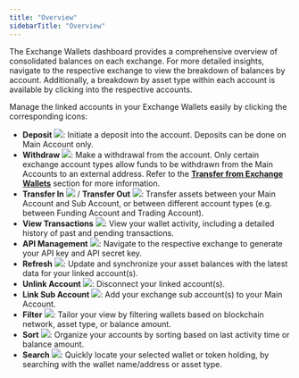 ```yaml
---
title: "Overview"
sidebarTitle: "Overview"
---
```

The Exchange Wallets dashboard provides a comprehensive overview of consolidated balances on each exchange. For more detailed insights, navigate to the respective exchange to view the breakdown of balances by account. Additionally, a breakdown by asset type within each account is available by clicking into the respective accounts.

Manage the linked accounts in your Exchange Wallets easily by clicking the corresponding icons:

- **Deposit** <img src="/cn/images/exchange-wallet/10.png" className="icon"></img>: Initiate a deposit into the account. Deposits can be done on Main Account only.
- **Withdraw** <img src="/cn/images/exchange-wallet/11.png" className="icon"></img>: Make a withdrawal from the account. Only certain exchange account types allow funds to be withdrawn from the Main Accounts to an external address. Refer to the [**Transfer from Exchange Wallets**](/cn/portal/transfers/from-exchange-wallets) section for more information.
- **Transfer In** <img src="/cn/images/exchange-wallet/12.png" className="icon"></img> / **Transfer Out** <img src="/cn/images/exchange-wallet/13.png" className="icon"></img>: Transfer assets between your Main Account and Sub Account, or between different account types (e.g. between Funding Account and Trading Account).
- **View Transactions** <img src="/cn/images/exchange-wallet/14.png" className="icon"></img>: View your wallet activity, including a detailed history of past and pending transactions.
- **API Management** <img src="/cn/images/exchange-wallet/15.png" className="icon"></img>: Navigate to the respective exchange to generate your API key and API secret key.
- **Refresh** <img src="/cn/images/exchange-wallet/16.png" className="icon"></img>: Update and synchronize your asset balances with the latest data for your linked account(s).
- **Unlink Account** <img src="/cn/images/exchange-wallet/17.png" className="icon"></img>: Disconnect your linked account(s).
- **Link Sub Account** <img src="/cn/images/exchange-wallet/18.png" className="icon"></img>: Add your exchange sub account(s) to your Main Account.
- **Filter** <img src="/cn/images/exchange-wallet/19.png" className="icon"></img>: Tailor your view by filtering wallets based on blockchain network, asset type, or balance amount.
- **Sort** <img src="/cn/images/exchange-wallet/20.png" className="icon"></img>: Organize your accounts by sorting based on last activity time or balance amount.
- **Search** <img src="/cn/images/exchange-wallet/21.png" className="icon"></img>: Quickly locate your selected wallet or token holding, by searching with the wallet name/address or asset type.
